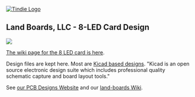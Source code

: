 <a href="https://www.tindie.com/products/land_boards/led-test-2/" >
<img src="http://land-boards.com/blwiki/images/e/eb/Tindie-larges-v2.png" alt="Tindie Logo">
</img></a>

== Land Boards, LLC - 8-LED Card Design ==

<img src="http://land-boards.com/blwiki/images/6/68/LED-Test-2-5291-512px.jpg"></img>

[http://land-boards.com/blwiki/index.php?title=LED-TEST-2 The wiki page for the 8 LED card is here].

Design files are kept here. Most are [http://www.kicad-pcb.org/display/KICAD/KiCad+EDA+Software+Suite/ Kicad based designs].
"Kicad is an open source electronic design suite which includes professional quality schematic capture and board layout tools."

See [http://land-boards.com/content/ our PCB Designs Website] and our [http://land-boards.com/blwiki/ land-boards Wiki].

